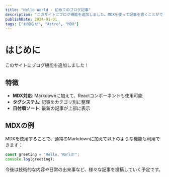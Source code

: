 ```yaml
---
title: "Hello World - 初めてのブログ記事"
description: "このサイトにブログ機能を追加しました。MDXを使って記事を書くことができます。"
publishDate: 2024-01-01
tags: ["お知らせ", "Astro", "MDX"]
---
```


# はじめに

このサイトにブログ機能を追加しました！

## 特徴

- **MDX対応**: Markdownに加えて、Reactコンポーネントも使用可能
- **タグシステム**: 記事をカテゴリ別に整理
- **日付順ソート**: 最新の記事が上部に表示

## MDXの例

MDXを使用することで、通常のMarkdownに加えて以下のような機能も利用できます：

```jsx
const greeting = "Hello, World!";
console.log(greeting);
```

今後は技術的な内容や日常の出来事など、様々な記事を投稿していく予定です。
